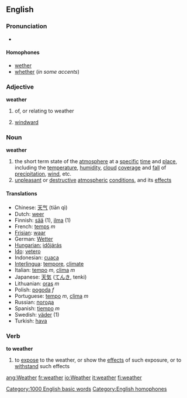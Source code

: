 ==English==

===Pronunciation===
*{{IPA|/ˈwɛðɚ/}}

====Homophones====
*[[wether]]
*[[whether]] (''in some accents'')


===Adjective===
'''weather'''

# of, or relating to weather
#{{nautical}} [[windward]]


===Noun===
'''weather'''

# the short term state of the [[atmosphere]] at a [[specific]] [[time]] and [[place]], including the [[temperature]], [[humidity]], [[cloud]] [[cover]]age and [[fall]] of [[precipitation]], [[wind]], etc.
# [[unpleasant]] or [[destructive]] [[atmospheric]] [[condition]]s, and its [[effect]]s

====Translations====
*Chinese: [[天气]] (tiān qì)
*Dutch: [[weer]] {{n}}
*Finnish: [[sää]] (1), [[ilma]] (1)
*French: [[temps]] ''m''
*[[Frisian]]: [[waar]] {{n}}
*German: [[Wetter]] {{n}}
*[[:hu:időjárás|Hungarian:]] [[időjárás]]
*[[Ido]]: [[vetero]]
*Indonesian: [[cuaca]]
*[[Interlingua]]: [[tempore]], [[climate]]
*Italian: [[tempo]] ''m'', [[clima]] ''m''
*Japanese: [[天気]] ([[てんき]], tenki)
*Lithuanian: [[oras]] ''m''
*Polish: [[pogoda]] ''f''
*Portuguese: [[tempo]] ''m'', [[clima]] ''m''
*Russian: [[погода]]
*Spanish: [[tiempo]] ''m''
*Swedish: [[väder]] {{n}} (1)
*Turkish: [[hava]]

===Verb===
'''to weather'''
# to [[expose]] to the weather, or show the [[effect]]s of such exposure, or to [[withstand]] such effects


[[Category:1000 English basic words]]
[[Category:English homophones]]

[[ang:Weather]]
[[fr:weather]]
[[io:Weather]]
[[it:weather]]
[[fi:weather]]